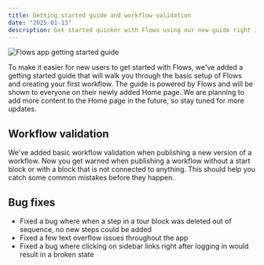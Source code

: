 ```yaml
---
title: Getting started guide and workflow validation
date: "2025-01-13"
description: Get started quicker with Flows using our new guide right inside the platform.
---
```


<Image
  src="/images/changelog/2025-01-13-getting-started-guide.png"
  alt="Flows app getting started guide"
  width={1800}
  height={840}
/>

To make it easier for new users to get started with Flows, we've added a getting started guide that will walk you through the basic setup of Flows and creating your first workflow. The guide is powered by Flows and will be shown to everyone on their newly added Home page. We are planning to add more content to the Home page in the future, so stay tuned for more updates.

## Workflow validation

We've added basic workflow validation when publishing a new version of a workflow. Now you get warned when publishing a workflow without a start block or with a block that is not connected to anything. This should help you catch some common mistakes before they happen.

## Bug fixes

- Fixed a bug where when a step in a tour block was deleted out of sequence, no new steps could be added
- Fixed a few text overflow issues throughout the app
- Fixed a bug where clicking on sidebar links right after logging in would result in a broken state
